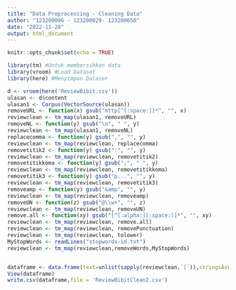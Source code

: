 ---
title: "Data Preprocessing - Cleaning Data"
author: "123200096 - 123200029- 123200050"
date: "2022-11-20"
output: html_document
---

```{r setup, include=FALSE}
knitr::opts_chunk$set(echo = TRUE)
```


```{r}
library(tm) #Untuk membersihkan data
library(vroom) #Load Dataset
library(here) #Menyimpan Dataser
```

```{r load dataset}
d <- vroom(here('ReviewBibit.csv'))
ulasan <- d$content
ulasan1 <- Corpus(VectorSource(ulasan))
removeURL <- function(x) gsub("http[^[:space:]]*", "", x)
reviewclean <- tm_map(ulasan1, removeURL)
removeNL <- function(y) gsub("\n", " ", y)
reviewclean <- tm_map(ulasan1, removeNL)
replacecomma <- function(y) gsub(",", "", y)
reviewclean <- tm_map(reviewclean, replacecomma)
removetitik2 <- function(y) gsub(":", "", y)
reviewclean <- tm_map(reviewclean, removetitik2)
removetitikkoma <- function(y) gsub(";", " ", y)
reviewclean <- tm_map(reviewclean, removetitikkoma)
removetitik3 <- function(y) gsub("p...", "", y)
reviewclean <- tm_map(reviewclean, removetitik3)
removeamp <- function(y) gsub("&amp", "", y)
reviewclean <- tm_map(reviewclean, removeamp)
removeUN <- function(z) gsub("@\\w+", "", z)
reviewclean <- tm_map(reviewclean, removeUN)
remove.all <- function(xy) gsub("[^[:alpha:][:space:]]*", "", xy)
reviewclean <- tm_map(reviewclean, remove.all)
reviewclean <- tm_map(reviewclean, removePunctuation)
reviewclean <- tm_map(reviewclean, tolower)
MyStopWords <- readLines("stopwords-id.txt")
reviewclean <- tm_map(reviewclean,removeWords,MyStopWords)


dataframe <- data.frame(text=unlist(sapply(reviewclean,`[`)),stringsAsFactors = F)
View(dataframe)
write.csv(dataframe,file = 'ReviewBibitClean2.csv')


```


